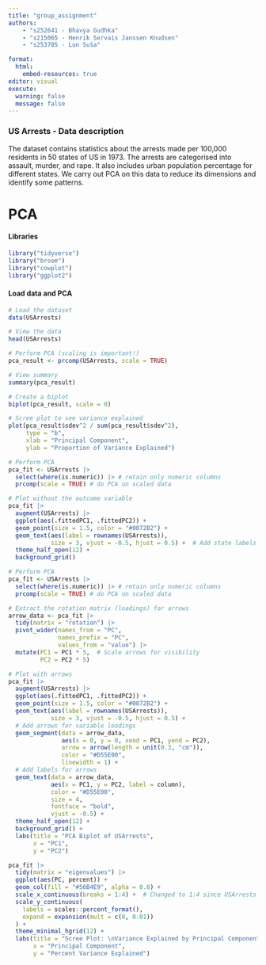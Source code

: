 ```yaml
---
title: "group_assignment"
authors:   
    - "s252641 - Bhavya Gudhka"   
    - "s215065 - Henrik Servais Janssen Knudsen"   
    - "s253705 - Lun Suša"   

format:
  html:     
    embed-resources: true 
editor: visual 
execute:   
  warning: false   
  message: false 
---
```


### US Arrests - Data description

The dataset contains statistics about the arrests made per 100,000 residents in 50 states of US in 1973. The arrests are categorised into assault, murder, and rape. It also includes urban population percentage for different states. We carry out PCA on this data to reduce its dimensions and identify some patterns.

# PCA

#### Libraries

```r
library("tidyverse")
library("broom")
library("cowplot")
library("ggplot2")
```

#### Load data and PCA

```r
# Load the dataset
data(USArrests)

# View the data
head(USArrests)

# Perform PCA (scaling is important!)
pca_result <- prcomp(USArrests, scale = TRUE)

# View summary
summary(pca_result)

# Create a biplot
biplot(pca_result, scale = 0)

# Scree plot to see variance explained
plot(pca_result$sdev^2 / sum(pca_result$sdev^2), 
     type = "b", 
     xlab = "Principal Component", 
     ylab = "Proportion of Variance Explained")

```

```r

# Perform PCA
pca_fit <- USArrests |> 
  select(where(is.numeric)) |> # retain only numeric columns
  prcomp(scale = TRUE) # do PCA on scaled data

# Plot without the outcome variable
pca_fit |>
  augment(USArrests) |> 
  ggplot(aes(.fittedPC1, .fittedPC2)) + 
  geom_point(size = 1.5, color = "#0072B2") +
  geom_text(aes(label = rownames(USArrests)), 
            size = 3, vjust = -0.5, hjust = 0.5) +  # Add state labels
  theme_half_open(12) + 
  background_grid()
```

```r

# Perform PCA
pca_fit <- USArrests |> 
  select(where(is.numeric)) |> # retain only numeric columns
  prcomp(scale = TRUE) # do PCA on scaled data

# Extract the rotation matrix (loadings) for arrows
arrow_data <- pca_fit |>
  tidy(matrix = "rotation") |>
  pivot_wider(names_from = "PC", 
              names_prefix = "PC", 
              values_from = "value") |>
  mutate(PC1 = PC1 * 5,  # Scale arrows for visibility
         PC2 = PC2 * 5)

# Plot with arrows
pca_fit |>
  augment(USArrests) |> 
  ggplot(aes(.fittedPC1, .fittedPC2)) + 
  geom_point(size = 1.5, color = "#0072B2") +
  geom_text(aes(label = rownames(USArrests)), 
            size = 3, vjust = -0.5, hjust = 0.5) +
  # Add arrows for variable loadings
  geom_segment(data = arrow_data,
               aes(x = 0, y = 0, xend = PC1, yend = PC2),
               arrow = arrow(length = unit(0.3, "cm")),
               color = "#D55E00",
               linewidth = 1) +
  # Add labels for arrows
  geom_text(data = arrow_data,
            aes(x = PC1, y = PC2, label = column),
            color = "#D55E00",
            size = 4,
            fontface = "bold",
            vjust = -0.5) +
  theme_half_open(12) + 
  background_grid() +
  labs(title = "PCA Biplot of USArrests",
       x = "PC1",
       y = "PC2")
```

```r
pca_fit |>
  tidy(matrix = "eigenvalues") |>
  ggplot(aes(PC, percent)) +
  geom_col(fill = "#56B4E9", alpha = 0.8) +
  scale_x_continuous(breaks = 1:4) +  # Changed to 1:4 since USArrests has 4 variables
  scale_y_continuous(
    labels = scales::percent_format(),
    expand = expansion(mult = c(0, 0.01))
  ) +
  theme_minimal_hgrid(12) +
  labs(title = "Scree Plot: \nVariance Explained by Principal Components",
       x = "Principal Component",
       y = "Percent Variance Explained")
```
